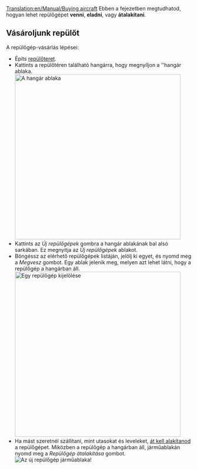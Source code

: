 [[Translation:en/Manual/Buying aircraft]]
{{hu/Manual/Oktatás}}
Ebben a fejezetben megtudhatod, hogyan lehet repülőgépet '''venni''', '''eladni''', vagy '''átalakítani'''.

== Vásároljunk repülőt ==
A repülőgép-vásárlás lépései:
* Építs [[hu/Manual/Repülőterek építése|repülőteret]].
* Kattints a repülőtéren található hangárra, hogy megnyíljon a ''hangár ablaka.<br/>[[File:en/Manual/Step1aircraft.png|none|thumb|450px|A hangár ablaka]]
* Kattints az ''Új repülőgépek'' gombra a hangár ablakának bal alsó sarkában. Ez megnyitja az ''Új repülőgépek'' ablakot.
* Böngéssz az elérhető repülőgépek listáján, jelölj ki egyet, és nyomd meg a ''Megvesz'' gombot. Egy ablak jelenik meg, melyen azt lehet látni, hogy a repülőgép a hangárban áll.<br/>[[File:en/Manual/Step3aircraft.png|none|thumb|450px|Egy repülőgép kijelölése]]
* Ha mást szeretnél szállítani, mint utasokat és leveleket, [[hu/Manual/Járművek átalakítása|át kell alakítanod]] a repülőgépet. Miközben a repülőgép a hangárban áll, járműablakán nyomd meg a ''Repülőgép átalakítása'' gombot.<br/>[[File:en/Manual/Step4aircraft.png|none|frame|Az új repülőgép járműablaka!]]